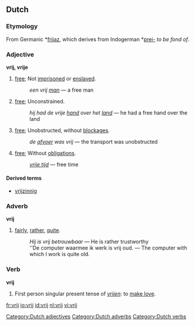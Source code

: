 ==Dutch==

===Etymology===
From Germanic *[[frijaz]], which derives from Indogerman *[[prei-]] ''to be fond of''.

===Adjective===
'''vrij, vrije'''
# [[free]]; Not [[imprisoned]] or [[enslaved]]. 
#: ''een vrij [[man]]'' &mdash; a free man
# [[free]]; Unconstrained. 
#: ''hij had de vrije [[hand]] over het [[land]]'' &mdash; he had a free hand over the land
# [[free]]; Unobstructed, without [[blockage|blockages]]. 
#: ''de [[afvoer]] was vrij'' &mdash; the transport was unobstructed
# [[free]]; Without [[obligation]]s. 
#: ''[[vrije tijd]]'' &mdash; free time

====Derived terms====
* [[vrijzinnig]]

===Adverb===
'''vrij'''
# [[fairly]], [[rather]], [[quite]]. 
#: ''Hij is vrij betrouwbaar'' &mdash; He is rather trustworthy
#: ''De computer waarmee ik werk is vrij oud. &mdash; The computer with which I work is quite old.

===Verb===
'''vrij'''
# First person singular present tense of ''[[vrijen]]:'' to [[make love]].

[[Category:Dutch adjectives]]
[[Category:Dutch adverbs]]
[[Category:Dutch verbs]]

[[fr:vrij]]
[[io:vrij]]
[[id:vrij]]
[[nl:vrij]]
[[vi:vrij]]